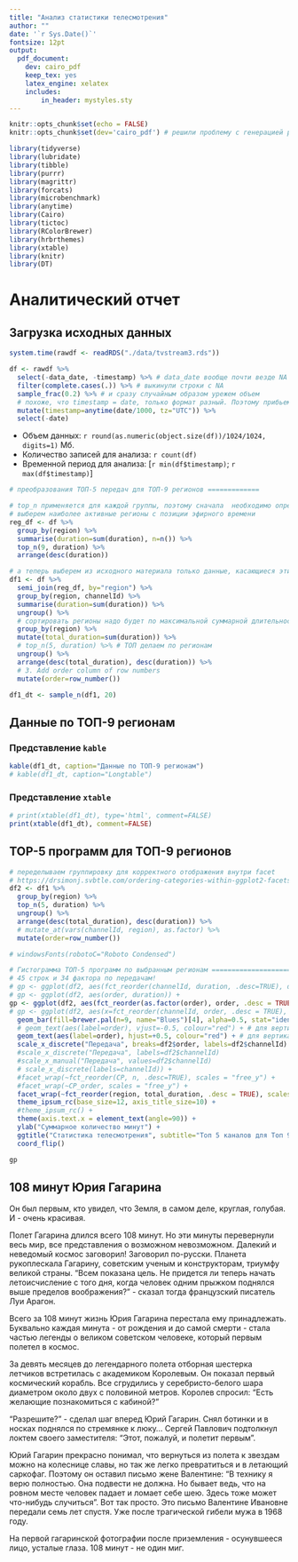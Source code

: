 ```yaml
---
title: "Анализ статистики телесмотрения"
author: ""
date: '`r Sys.Date()`'
fontsize: 12pt
output:
  pdf_document:
    dev: cairo_pdf
    keep_tex: yes
    latex_engine: xelatex
    includes:
        in_header: mystyles.sty
---
```


```r
knitr::opts_chunk$set(echo = FALSE)
knitr::opts_chunk$set(dev='cairo_pdf') # решили проблему с генерацией русского текста в графиках
```

```r
library(tidyverse)
library(lubridate)
library(tibble)
library(purrr)
library(magrittr)
library(forcats)
library(microbenchmark)
library(anytime)
library(Cairo)
library(tictoc)
library(RColorBrewer)
library(hrbrthemes)
library(xtable)
library(knitr)
library(DT)
```

# Аналитический отчет

## Загрузка исходных данных


```r
system.time(rawdf <- readRDS("./data/tvstream3.rds"))

df <- rawdf %>%
  select(-data_date, -timestamp) %>% # data_date вообще почти везде NA
  filter(complete.cases(.)) %>% # выкинули строки с NA
  sample_frac(0.2) %>% # и сразу случайным образом урежем объем
  # похоже, что timestamp = date, только формат разный. Поэтому прибьем, чтобы память не забивать
  mutate(timestamp=anytime(date/1000, tz="UTC")) %>%
  select(-date)
```

- Объем данных: `r round(as.numeric(object.size(df))/1024/1024, digits=1)` Мб.
- Количество записей для анализа: `r count(df)`
- Временной период для анализа: [`r min(df$timestamp)`; `r max(df$timestamp)`]

```r

# преобразования ТОП-5 передач для ТОП-9 регионов =============

# top_n применяется для каждой группы, поэтому сначала  необходимо определить ТОП N по регионам
# выберем наиболее активные регионы c позиции эфирного времени
reg_df <- df %>%
  group_by(region) %>%
  summarise(duration=sum(duration), n=n()) %>%
  top_n(9, duration) %>%
  arrange(desc(duration))

# а теперь выберем из исходного материала только данные, касающиеся этих ТОП N регионов
df1 <- df %>%
  semi_join(reg_df, by="region") %>%
  group_by(region, channelId) %>%
  summarise(duration=sum(duration)) %>%
  ungroup() %>%
  # сортировать регионы надо будет по максимальной суммарной длительности
  group_by(region) %>%
  mutate(total_duration=sum(duration)) %>%
  # top_n(5, duration) %>% # ТОП делаем по регионам
  ungroup() %>%
  arrange(desc(total_duration), desc(duration)) %>%
  # 3. Add order column of row numbers
  mutate(order=row_number())

df1_dt <- sample_n(df1, 20)
```

## Данные по ТОП-9 регионам

### Представление `kable`
```r
kable(df1_dt, caption="Данные по ТОП-9 регионам")
# kable(df1_dt, caption="Longtable")
```

### Представление `xtable`
```r
# print(xtable(df1_dt), type='html', comment=FALSE)
print(xtable(df1_dt), comment=FALSE)
```


## TOP-5 программ для ТОП-9 регионов
```r
# переделываем группировку для корректного отображения внутри facet
# https://drsimonj.svbtle.com/ordering-categories-within-ggplot2-facets
df2 <- df1 %>% 
  group_by(region) %>% 
  top_n(5, duration) %>%
  ungroup() %>%
  arrange(desc(total_duration), desc(duration)) %>%
  # mutate_at(vars(channelId, region), as.factor) %>%
  mutate(order=row_number())

# windowsFonts(robotoC="Roboto Condensed")

# Гистограмма ТОП-5 программ по выбранным регионам ====================================
# 45 строк и 34 фактора по передачам!
# gp <- ggplot(df2, aes(fct_reorder(channelId, duration, .desc=TRUE), duration)) +
# gp <- ggplot(df2, aes(order, duration)) +
gp <- ggplot(df2, aes(fct_reorder(as.factor(order), order, .desc = TRUE), duration)) +
# gp <- ggplot(df2, aes(x=fct_reorder(channelId, order, .desc = TRUE), y=duration)) +  
  geom_bar(fill=brewer.pal(n=9, name="Blues")[4], alpha=0.5, stat="identity") +
  # geom_text(aes(label=order), vjust=-0.5, colour="red") + # для вертикальных
  geom_text(aes(label=order), hjust=+0.5, colour="red") + # для вертикальных
  scale_x_discrete("Передача", breaks=df2$order, labels=df2$channelId) +
  #scale_x_discrete("Передача", labels=df2$channelId)
  #scale_x_manual("Передача", values=df2$channelId)
  # scale_x_discrete(labels=channelId)) +
  #facet_wrap(~fct_reorder(CP, n, .desc=TRUE), scales = "free_y") +
  #facet_wrap(~CP_order, scales = "free_y") +
  facet_wrap(~fct_reorder(region, total_duration, .desc = TRUE), scales = "free") +
  theme_ipsum_rc(base_size=12, axis_title_size=10) +
  #theme_ipsum_rc() +  
  theme(axis.text.x = element_text(angle=90)) +
  ylab("Суммарное количество минут") +
  ggtitle("Статистика телесмотрения", subtitle="Топ 5 каналов для Топ 9 регионов") +
  coord_flip()

gp
```


## 108 минут Юрия Гагарина
Он был первым, кто увидел, что Земля, в самом деле, круглая, голубая. И - очень красивая.

Полет Гагарина длился всего 108 минут. Но эти минуты перевернули весь мир, все представления о возможном невозможном. Далекий и неведомый космос заговорил! Заговорил по-русски. Планета рукоплескала Гагарину, советским ученым и конструкторам, триумфу великой страны. "Всем показана цель. Не придется ли теперь начать летоисчисление с того дня, когда человек одним прыжком поднялся выше пределов воображения?" - сказал тогда французский писатель Луи Арагон.  

Всего за 108 минут жизнь Юрия Гагарина перестала ему принадлежать. Буквально каждая минута - от рождения и до самой смерти - стала частью легенды о великом советском человеке, который первым полетел в космос.

За девять месяцев до легендарного полета отборная шестерка летчиков встретилась с академиком Королевым. Он показал первый космический корабль. Все сгрудились у серебристо-белого шара диаметром около двух с половиной метров. Королев спросил: "Есть желающие познакомиться с кабиной?"

"Разрешите?" - сделал шаг вперед Юрий Гагарин. Снял ботинки и в носках поднялся по стремянке к люку... Сергей Павлович подтолкнул локтем своего заместителя: "Этот, пожалуй, и полетит первым".

Юрий Гагарин прекрасно понимал, что вернуться из полета к звездам можно на колеснице славы, но так же легко превратиться и в летающий саркофаг. Поэтому он оставил письмо жене Валентине: "В технику я верю полностью. Она подвести не должна. Но бывает ведь, что на ровном месте человек падает и ломает себе шею. Здесь тоже может что-нибудь случиться". Вот так просто. Это письмо Валентине Ивановне передали семь лет спустя. Уже  после трагической гибели мужа в 1968 году.

На первой гагаринской фотографии после приземления - осунувшееся лицо, усталые глаза. 108 минут - не один миг.

